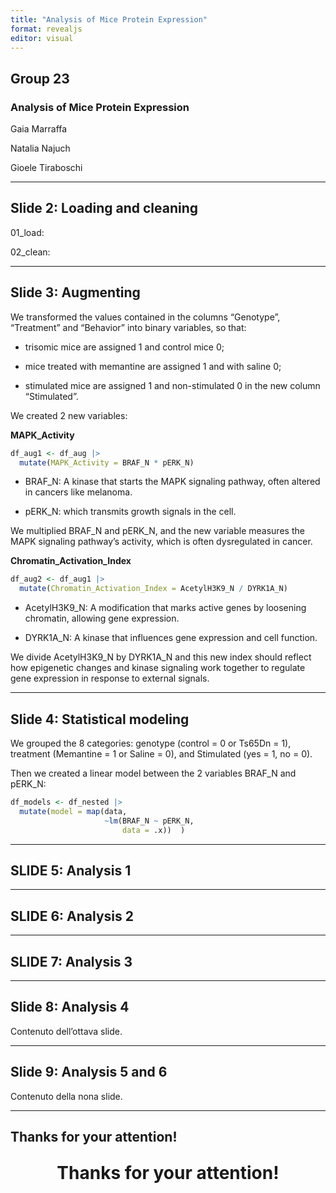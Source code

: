 ```yaml
---
title: "Analysis of Mice Protein Expression"
format: revealjs
editor: visual
---
```


## **Group 23**

### **Analysis of Mice Protein Expression**

Gaia Marraffa

Natalia Najuch

Gioele Tiraboschi

------------------------------------------------------------------------

## Slide 2: Loading and cleaning

01_load:

02_clean:

------------------------------------------------------------------------

## Slide 3: Augmenting

We transformed the values contained in the columns "Genotype", "Treatment" and "Behavior" into binary variables, so that:

-   trisomic mice are assigned 1 and control mice 0;

-   mice treated with memantine are assigned 1 and with saline 0;

-   stimulated mice are assigned 1 and non-stimulated 0 in the new column "Stimulated".

We created 2 new variables:

**MAPK_Activity**

```r
df_aug1 <- df_aug |>
  mutate(MAPK_Activity = BRAF_N * pERK_N)
```

-   BRAF_N: A kinase that starts the MAPK signaling pathway, often altered in cancers like melanoma.

-   pERK_N: which transmits growth signals in the cell.

We multiplied BRAF_N and pERK_N, and the new variable measures the MAPK signaling pathway's activity, which is often dysregulated in cancer.

**Chromatin_Activation_Index**

```r
df_aug2 <- df_aug1 |>
  mutate(Chromatin_Activation_Index = AcetylH3K9_N / DYRK1A_N)
```

-   AcetylH3K9_N: A modification that marks active genes by loosening chromatin, allowing gene expression.

-   DYRK1A_N: A kinase that influences gene expression and cell function.

We divide AcetylH3K9_N by DYRK1A_N and this new index should reflect how epigenetic changes and kinase signaling work together to regulate gene expression in response to external signals.

------------------------------------------------------------------------

## Slide 4: Statistical modeling

We grouped the 8 categories: genotype (control = 0 or Ts65Dn = 1), treatment (Memantine = 1 or Saline = 0), and Stimulated (yes = 1, no = 0).

Then we created a linear model between the 2 variables BRAF_N and pERK_N:

```r
df_models <- df_nested |>
  mutate(model = map(data, 
                     ~lm(BRAF_N ~ pERK_N, 
                         data = .x))  )

```

------------------------------------------------------------------------

## SLIDE 5: Analysis 1

------------------------------------------------------------------------

## **SLIDE 6: Analysis 2**

------------------------------------------------------------------------

## SLIDE 7: Analysis 3

------------------------------------------------------------------------

## Slide 8: Analysis 4

Contenuto dell'ottava slide.

------------------------------------------------------------------------

## Slide 9: Analysis 5 and 6

Contenuto della nona slide.

------------------------------------------------------------------------

## **Thanks for your attention!**

::: {style="text-align: center; font-size: 2em; font-weight: bold;"}
Thanks for your attention!
:::
